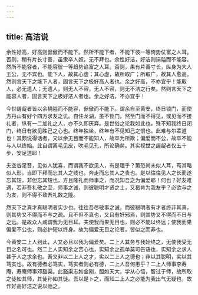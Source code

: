```yaml
---
---
---
```

title: 高洁说
---

余性好高，好高则倨傲而不能下。然所不能下者，不能下彼一等倚势仗富之人耳。否则，稍有片长寸善，虽隶卒人奴，无不拜也。余性好洁，好洁则狷隘而不能容。然所不能容者，不能容彼一等趋势谄富之人耳。否则，果有片善寸长，纵身为大人王公，无不宾也。能下人，故其心虚；其心虚，故所取广；所取广，故其人愈高。然则言天下之能下人者，固言天下之极好高人者也。余之好高，不亦宜乎！能取人，必无遗人；无遗人，则无人不容，无人不容，则无不洁之行矣。然则言天下之能容人者，固言天下之极好洁人者也。余之好洁，不亦宜乎！

今世龌龊者皆以余狷隘而不能容，倨傲而不能下。谓余自至黄安，终日锁门，而使方丹山有好个四方求友之讥。自住龙湖，虽不锁门，然至门而不得见，或见而不接礼者，纵有一二加礼之人，亦不久即厌弃。是世俗之论我如此也。殊不知我终日闭门，终日有欲见胜己之心也。终年独坐，终年有不见知己之恨也。此难与尔辈道也！其颇说得话者，又以余无目而不能知人，故卒为所欺；偏爱而不公，故卒不能与人以终始。此自谓离毛见皮，吹毛见孔，所论确矣。其实视世之龌龊者仅五十步，安足道耶！

夫空谷足音，见似人犹喜，而谓我不欲见人，有是理乎？第恐尚未似人耳，苟其略似人形，当即下拜而忘其人之贱也，奔走而忘其人之贵也。是以往往见人之长而遂忘其短，非但忘其短也，方且隆礼而师事之，而况知吾之为偏爱耶！何也？好友难遇，若非吾礼敬之至，师事之诚，则彼聪明才贤之士，又曷肯为我友乎？必欲与之为友，则不得不致吾礼数之隆。

然天下之真才真聪明者实少也。往往吾尽敬事之诚，而彼聪明者有才者终非其真，则其势又不得而不与之疏。且不但不真也，又且有奸邪焉，则其势又不得而不日与之远。是故众人咸谓我为无目耳。夫使我而果无目也，则必不能以终远；使我而果偏爱不公也，则必护短以终身。故为偏爱无目之论者，皆似之而非也。

今黄安二上人到此，人又必且以我为偏爱矣。二上人其务与我始终之，无使我受无目之名可也。然二上人实知余之苦心也，实知余之孤单莫可告语也，实知余之求人甚于人之求余也。吾又非以二上人之才，实以二上人之德也；非以其聪明，实以其笃实也。故有德者必笃实，笃实者则必有德，二上人吾何患乎？二上人师事李寿庵，寿庵师事邓豁渠。此豁渠志如金刚，胆如天大，学从心悟，智过于师，故所取之徒如其师，其徒孙如其徒。吾以是卜之，而知二上人之必能为我出气无疑也，故作好高好洁之说以贻之。